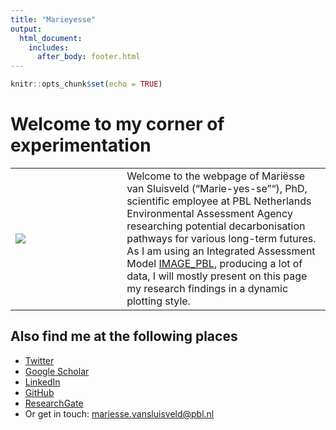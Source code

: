 ```yaml
---
title: "Marieyesse"
output: 
  html_document:
    includes:
      after_body: footer.html
---
```


```r
knitr::opts_chunk$set(echo = TRUE)
```

# Welcome to my corner of experimentation

  | 
---------------------- | ----------------------------------------
![](img/profile.jpg)            | Welcome to the webpage of Mariësse van Sluisveld ("Marie-yes-se""), PhD, scientific employee at PBL Netherlands Environmental Assessment Agency researching potential decarbonisation pathways for various long-term futures. As I am using an Integrated Assessment Model [IMAGE_PBL](http://www.twitter.com/IMAGE_PBL), producing a lot of data, I will mostly present on this page my research findings in a dynamic plotting style.


## Also find me at the following places

- [Twitter](http://www.twitter.com/marieyesse)
- [Google Scholar](https://scholar.google.nl/citations?user=kZoVZGYAAAAJ&hl=nl)
- [LinkedIn](http://www.linkedin.com/mvansluisveld)
- [GitHub](http://www.github.com/marieyesse)
- [ResearchGate]()
- Or get in touch: [mariesse.vansluisveld@pbl.nl](mariesse.vansluisveld@pbl.nl)


